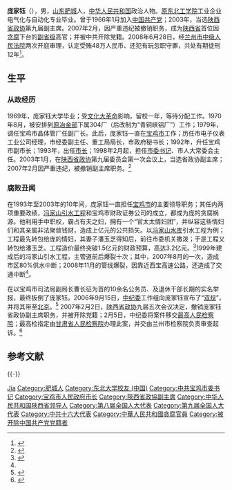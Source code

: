'''庞家钰'''（{{bd|1944年|4月|catIdx=Pang庞}}），男，[[山东|山东]][[肥城|肥城]]人，[[中华人民共和国|中华人民共和国]]政治人物。[[东北大学_(中国)|原东北工学院]]工业企业电气化与自动化专业毕业。曾于1966年1月加入[[中国共产党|中国共产党]]；2003年，当选[[陕西省政协|陕西省政协]]第九届副主席。2007年2月，因严重违纪被撤销职务，成为[[陕西省|陕西省]]首位因[[贪腐|贪腐]]下台的[[中华人民共和国公务员#等级|副省级]]高官；并被中共开除党籍。2008年6月28日，经[[甘肃省人民法院列表|兰州市中级人民法院]]两次开庭审理，认定受贿48万人民币、还犯有玩忽职守罪，共处有期徒刑12年<ref>{{Cite news |url=http://news.xinhuanet.com/legal/2008-08/27/content_9722442.htm |title=腐败高官庞家钰“蹿红”惊现官场“亚文化” |work=[[半月谈|半月谈]] |date=2008年8月27日 |accessdate=2013-04-20 |language=zh |dead-url=no |archive-date=2014-08-20 |archive-url=https://web.archive.org/web/20140820073600/http://news.xinhuanet.com/legal/2008-08/27/content_9722442.htm}}</ref>。

== 生平 ==
=== 从政经历 ===
1969年，庞家钰大学毕业；受[[文化大革命|文化大革命]]影响，留校一年，等待分配工作。1970年8月，被安排到[[中华人民共和国冶金工业部|原冶金部]]下属304厂（后改制为“青铜峡铝厂”）工作；1979年，调任宝鸡市晶体管厂任副厂长。此后，庞家钰一直在[[宝鸡市|宝鸡市]]工作；历任市电子仪表工业公司经理，市经委副主任、重工局局长，市政府秘书长；1992年，升任宝鸡市副市长；1993年，出任[[市长|市长]]；1998年2月起，担任[[市委书记|市委书记]]、市人大常委会主任。2003年1月，在[[陕西省政协|陕西省政协]]第九届委员会第一次会议上，当选省政协副主席；2007年2月因严重违纪，被撤销副主席职务。<ref name="fubai">{{Cite web |title=陕西宝鸡输水管道9年间10次爆管被指为腐败工程 |url=http://www.sxgov.cn/xwjj/620447.shtml |access-date=2013-04-20 |date=2008-12-12 |work=黄河新闻网 |publisher=[[西部网|西部网]] |language=zh |archive-url=https://web.archive.org/web/20120722000150/http://www.sxgov.cn/xwjj/620447.shtml |archive-date=2012-07-22 |dead-url=no}}</ref>

=== 腐败丑闻 ===
在1993年至2003年的10年间，庞家钰一直担任[[宝鸡市|宝鸡市]]的主要领导职务；其任内两项重要政绩，[[冯家山水库|冯家山引水工程]]和宝鸡市财政证券公司的成立，都成为庞的贪腐祸源。他利用手中职权，霸占有夫之妇，拥有一个“官太太情妇团”，并纵容这些情妇们和其亲属非法聚敛钱财，造成上亿元的公共损失。以[[冯家山水库|冯家山水库]]引水工程为例；工程最先转包给庞的情妇，其妻子潘玉芝得知后，前往市委机关撒泼；于是工程又转包给潘玉芝。工程造价最终突破1.5亿元的财政预算，高达3.2亿元。<ref>{{Cite web |title=11名情妇扳倒“拉链市长”庞家钰的六大看点 |url=http://www.china.com.cn/news/txt/2007-09/09/content_8843712.htm |access-date=2013-04-20 |date=2007-09-09 |work=[[中国网|中国网]] |publisher=红网 |language=zh |archive-url=https://web.archive.org/web/20111228221104/http://www.china.com.cn/news/txt/2007-09/09/content_8843712.htm |archive-date=2011-12-28 |dead-url=no}}</ref>1999年建成后的冯家山引水工程，主管道前后爆裂十次；其中，2007年8月的一次，造成市区80%供水中断；2008年11月的管线爆裂，因靠近西宝高速公路，还造成了交通中断<ref name="fubai" />。

在以宝鸡市司法局副局长曹长征为首的10余名公务员、及退休干部长期的实名举报，最终扳倒了庞家钰。2006年9月15日，[[中纪委|中纪委]]工作组向庞家钰宣布了“[[双规|双规]]”，并将其带至[[北京|北京]]。<ref>{{Cite web |title=反腐斗士和庞家钰斗了13年 举报信经过朱镕基之手 |url=http://news.hsw.cn/2008-06/29/content_10106875.htm |access-date=2013-04-20 |date=2008-06-29 |publisher=[[华商报_(陕西)|华商报]] |language=zh |archive-url=https://web.archive.org/web/20171004121202/http://news.hsw.cn/2008-06/29/content_10106875.htm |archive-date=2017-10-04 |dead-url=no}}</ref> 2007年2月2日，[[陕西省政协|陕西省政协]]九届五次会议决定，撤销庞家钰省政协副主席职务，并被开除党籍；2月5日，中纪委将案件移交[[最高人民检察院|最高人民检察院]]；最高检指定由[[甘肃省人民检察院列表|甘肃省人民检察院]]办理此案，并交由兰州市检察院负责审查起诉。<ref>{{Cite web |title=陕西省政协原副主席庞家钰一审被判刑12年 |url=http://news.xinhuanet.com/legal/2008-06/29/content_8457175.htm |access-date=2013-04-20 |date=2008-06-29 |work=[[新华网|新华网]] |publisher=[[西安晚报|西安晚报]] |language=zh |archive-url=https://web.archive.org/web/20090211074902/http://news.xinhuanet.com/legal/2008-06/29/content_8457175.htm |archive-date=2009-02-11 |dead-url=no}}</ref>

== 参考文献 ==
{{reflist}}

{{-}}
{{start box}}
{{s-ppo}}
{{s-before|[[冯波|冯   波]]}}
{{s-title|[[中国共产党|中国共产党]][[宝鸡|宝鸡]][[市委书记|市委书记]]|1998年2月－2003年1月}}
{{s-after|[[吴登昌|吴登昌]]}}
{{s-gov}}
{{s-before|[[李均|李  均]]}}
{{s-title|[[宝鸡市|宝鸡市人民政府]][[市长|市长]]|1993年10月－1998年2月}}
{{s-after|[[吴登昌|吴登昌]]}}
{{end box}}

{{中华人民共和国宝鸡市正职领导人}}

{{Authority control}}
{{DEFAULTSORT:Páng Jiāyù}}
[[Category:庞姓|Jia]]
[[Category:肥城人|Category:肥城人]]
[[Category:东北大学校友_(中国)|Category:东北大学校友 (中国)]]
[[Category:中共宝鸡市委书记|Category:中共宝鸡市委书记]]
[[Category:宝鸡市人民政府市长|Category:宝鸡市人民政府市长]]
[[Category:陝西省政協副主席|Category:陝西省政協副主席]]
[[Category:中华人民共和国陕西省领导人|Category:中华人民共和国陕西省领导人]]
[[Category:第八届全国人大代表|Category:第八届全国人大代表]]
[[Category:第九届全国人大代表|Category:第九届全国人大代表]]
[[Category:中共十六大代表|Category:中共十六大代表]]
[[Category:中華人民共和國貪腐官員|Category:中華人民共和國貪腐官員]]
[[Category:被开除中国共产党党籍者|Category:被开除中国共产党党籍者]]
